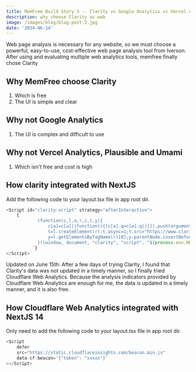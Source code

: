 ```yaml
---
title: MemFree Build Story 3 -- Clarity vs Google Analytics vs Vercel Analytics vs Plausible Vs Umami
description: why choose Clarity as web
image: /images/blog/blog-post-2.jpg
date: '2024-06-14'
---
```


Web page analysis is necessary for any website, so we must choose a powerful, easy-to-use, cost-effective web page analysis tool from Iverson.
After using and evaluating multiple web analytics tools, memfree finally chose Clarity

## Why MemFree choose Clarity

1. Which is free
2. The UI is simple and clear

## Why not Google Analytics

1. The UI is complex and difficult to use

## Why not Vercel Analytics, Plausible and Umami

1. Which isn't free and cost is high

## How clarity integrated with NextJS

Add the following code to your layout.tsx file in app root dir.

```js
<Script id="clarity-script" strategy="afterInteractive">
    {`
            (function(c,l,a,r,i,t,y){
                c[a]=c[a]||function(){(c[a].q=c[a].q||[]).push(arguments)};
                t=l.createElement(r);t.async=1;t.src="https://www.clarity.ms/tag/"+i;
                y=l.getElementsByTagName(r)[0];y.parentNode.insertBefore(t,y);
            })(window, document, "clarity", "script", "${process.env.NEXT_PUBLIC_CLARITY_PROJECT_ID}");
          `}
</Script>
```

<Callout type="warning">
    Updated on June 15th: After a few days of trying Clarity, I found that
    Clarity's data was not updated in a timely manner, so I finally tried
    Cloudflare Web Analytics. Because the analysis indicators provided by
    Cloudflare Web Analytics are enough for me, the data is updated in a timely
    manner, and it is also free.
</Callout>

## How Cloudflare Web Analytics integrated with NextJS 14

Only need to add the following code to your layout.tsx file in app root dir.

```js
<Script
    defer
    src="https://static.cloudflareinsights.com/beacon.min.js"
    data-cf-beacon='{"token": "xxxxx"}'
></Script>
```
